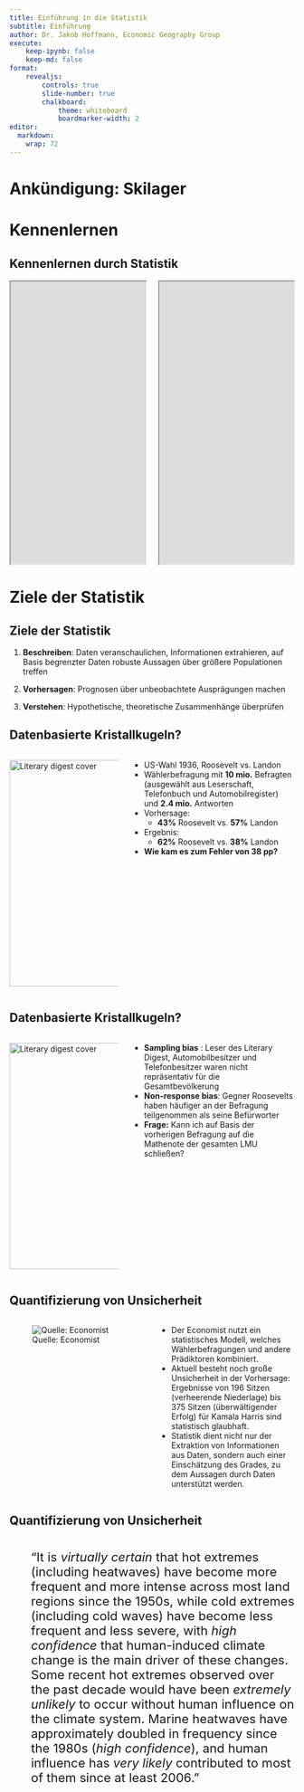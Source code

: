 ```yaml
---
title: Einführung in die Statistik
subtitle: Einführung
author: Dr. Jakob Hoffmann, Economic Geography Group
execute:
    keep-ipynb: false
    keep-md: false
format:
    revealjs:
        controls: true
        slide-number: true
        chalkboard:
            theme: whiteboard
            boardmarker-width: 2
editor: 
  markdown: 
    wrap: 72
---
```


# Ankündigung: Skilager

# Kennenlernen

## Kennenlernen durch Statistik

::::: columns
::: {.column width="50%"}
<iframe width="780" height="500" src="https://surveys.eggroup-lmu.de/statlecture/wohnort" title="Survey preview"> </iframe>
:::

::: {.column width="50%"}
<iframe width="780" height="500" src="https://surveys.eggroup-lmu.de/statlecture/wohnort/qr" title="Survey link"> </iframe>
:::
:::::

##  {background-iframe="https://surveys.eggroup-lmu.de/statlecture/wohnort/getuptime" background-interactive="true" data-preload="true"}

##  {background-iframe="https://surveys.eggroup-lmu.de/statlecture/wohnort/map" background-interactive="true" data-preload="true"}

##  {background-iframe="https://surveys.eggroup-lmu.de/statlecture/wohnort/hist" background-interactive="true" data-preload="true"}

##  {background-iframe="https://surveys.eggroup-lmu.de/statlecture/wohnort/scatter" background-interactive="true" data-preload="true"}

##  {background-iframe="https://surveys.eggroup-lmu.de/statlecture/wohnort/boxplot" background-interactive="true" data-preload="true"}


# Ziele der Statistik

## Ziele der Statistik

1. **Beschreiben**: Daten veranschaulichen, Informationen extrahieren, auf Basis begrenzter Daten robuste Aussagen über größere Populationen treffen

2. **Vorhersagen**: Prognosen über unbeobachtete Ausprägungen machen

3. **Verstehen**: Hypothetische, theoretische Zusammenhänge überprüfen


## Datenbasierte Kristallkugeln? {.smaller}

::::: columns
::: {.column width="40%"}
<img src="https://unrememberedhistory.com/wp-content/uploads/2016/02/album11.jpg?w=390&amp;h=546" title="Literary digest cover" height="400"/>
:::

::: {.column width="60%"}
-   US-Wahl 1936, Roosevelt vs. Landon
-   Wählerbefragung mit **10 mio.** Befragten (ausgewählt aus Leserschaft, Telefonbuch und Automobilregister) und **2.4
    mio.** Antworten
-   Vorhersage:
    - **43%** Roosevelt vs. **57%** Landon
- Ergebnis:
    - **62%** Roosevelt vs. **38%** Landon
-   **Wie kam es zum Fehler von 38 pp?**
:::
:::::

## Datenbasierte Kristallkugeln? {.smaller}

::::: columns
::: {.column width="40%"}
<img src="https://unrememberedhistory.com/wp-content/uploads/2016/02/album11.jpg?w=390&amp;h=546" title="Literary digest cover" height="400"/>
:::

::: {.column width="60%"}
-   **Sampling bias** : Leser des Literary Digest, Automobilbesitzer und
    Telefonbesitzer waren nicht repräsentativ für die Gesamtbevölkerung
-   **Non-response bias**: Gegner Roosevelts haben häufiger an der
    Befragung teilgenommen als seine Befürworter
-   **Frage:** Kann ich auf Basis der vorherigen Befragung auf die Mathenote der gesamten LMU schließen?
:::
:::::

## Quantifizierung von Unsicherheit {.smaller}

::::: columns
::: {.column width="50%"}
![Quelle: Economist](/images/us-economist-prediction.png)
:::

::: {.column width="50%"}
- Der Economist nutzt ein statistisches Modell, welches Wählerbefragungen und andere Prädiktoren kombiniert.
- Aktuell besteht noch große Unsicherheit in der Vorhersage: Ergebnisse von 196 Sitzen (verheerende Niederlage) bis 375 Sitzen
  (überwältigender Erfolg) für Kamala Harris sind statistisch
  glaubhaft.
- Statistik dient nicht nur der Extraktion von Informationen aus Daten, sondern auch einer Einschätzung des Grades, zu dem Aussagen durch Daten unterstützt werden.
:::
:::::


## Quantifizierung von Unsicherheit {.smaller}

::::: columns
::: {.column width="50%"}
![Quelle: Guidance Note for Lead Authors of the IPCC Fifth Assessment Report on Consistent Treatment of Uncertainties](/images/uncertainty-wording.png)
:::
::: {.column width="50%" style="font-size: 22px;"}
"It is *virtually certain* that hot extremes (including heatwaves) have become more frequent and more intense across most land regions since the 1950s, while cold extremes (including cold waves) have become less frequent and less severe, with *high confidence* that human-induced climate change is the main driver of these changes. Some recent hot extremes observed over the past decade would have been *extremely unlikely* to occur without human influence on the climate system. Marine heatwaves have approximately doubled in frequency since the 1980s (*high confidence*), and human influence has *very likely* contributed to most of them since at least 2006."
:::
:::::


## Was wäre wenn...? {.smaller}

::::: columns
::: {.column width="60%"}
![Quelle: Born et al. 2019](images/brexit.png)
:::

::: {.column width="40%"}
-   Frage: Hat der Brexit der britischen Wirtschaft geschadet?
-   Synthetic control: Tatsächliche Entwicklung der Wirtschaft
    [(blau)]{style="color: blue"} vs. hypothetische Entwicklung ohne
    Brexit [(rot)]{style="color: red"}
-   Bis Ende 2018 ist ein geschätzter Outputverlust von 1.7 pp bis 2.5
    pp entstanden.
:::
:::::


# Statistik und Geographie

## Die Politische Karte Deutschlands

::::: columns
::: {.column width="40%"}
![Quelle: Zeit.de](https://interactive.zeit.de/2021/wahl-btw-gemeindekarte/static/btw21.26c6ec590e3e34a06a4854b0b243e24d.cached.png)
:::

::: {.column width="60%"}
-   In Thüringen hat mit der AfD eine vom Verfassungsschutz als
    rechtsextrem eingestufte Partei die meisten Stimmen erlangt.
-   Der Blick auf die Karte suggeriert, dass ein erheblicher Anteil
    Deutschlands AfD wählt.
-   Thüringen beheimatet **2,5%** der deutschen Bevölkerung.
:::
:::::

## Wo erfindet Europa?

![](images/figure-map-inventors.png)

## Multiskalarität und Aggregation

- TODO: Entwicklung Gesamtdeutschland vs Gewinner / Verlierer
- Mainz
- Spiky map

## Räumliche Autokorrelation



# Organisatorisches

## Lernziele

-   Möglichkeiten, Ziele und Grenzen statistischer Analyse
-   Interpretation statistischer Ergebnisse und Visualisierungen
-   Überblick über Verfahren und deren Anwendungsgebiete

## Inhalte

-   Statistische Forschungsdesigns
-   Daten beschreiben und visualisieren
-   Statistische Modelle
-   Quantifizierung von Unsicherheit

## Diese Vorlesung

-   Angewandte (nicht theoretische) Statistik
-   Grundlagen deskriptiver und inferentieller Statistik
-   Praktische Anwendung mit SPSS in der Übung
-   Pause (2 x 40 min)

## Übung zur Vorlesung

-   Hört nicht auf ältere Studierende; der Besuch der Übung ist nicht
    optional

## Überblick

-   Sitzungen / Blöcke

# Lernmaterialien

## Lehrbücher

## Datenvisualisierung

::::: columns
::: {.column width="50%"}
<a href="https://socviz.co/" target="_blank">
<img src="https://socviz.co/assets/dv-cover-pupress.jpg" title="Brexit synthetic control" alt="Brexit synthetic control" style="border: 1px solid black; height: 550px"/>
</a>
:::

::: {.column width="50%"}
-   Einführung in die statistische Visualisierung mit R
-   Viele sozialwissenschaftliche Beispiele
-   Online verfügbar unter: <https://socviz.co/>
:::
:::::

## Regressionsanalyse

::::: columns
::: {.column width="50%"}
<a href="https://avehtari.github.io/ROS-Examples/" target="_blank">
<img src="https://www.book2look.com/BookContent/FlipBooks/AhkBODX6iT_assets/images/AhkBODX6iT_Zoom.webp" title="Brexit synthetic control" alt="Brexit synthetic control" style="border: 1px solid black; height: 550px"/>
</a>
:::

::: {.column width="50%"}
-   Umfassende und moderne Einführung in die Regressionsanalyse
-   Viele sozial- und politikwissenschaftliche Anwendungsbeispiele in R
-   Online verfügbar unter: <https://avehtari.github.io/ROS-Examples/>
:::
:::::

## Statistische Modellierung

::::: columns
::: {.column width="50%"}
<a href="https://xcelab.net/rm/" target="_blank">
<img src="https://images.routledge.com/common/jackets/amazon/978036713/9780367139919.jpg" title="Brexit synthetic control" alt="Brexit synthetic control" style="border: 1px solid black; height: 500px"/>
</a>
:::

::: {.column width="50%"}
-   Moderne perspektive auf statistische Modellierung
-   Bayesianische Statistik, Anwendung in R
-   Online verfügbar unter: <https://xcelab.net/rm/>
:::
:::::

## Wahrscheinlichkeitstheorie

::::: columns
::: {.column width="50%"}
<a href="https://projects.iq.harvard.edu/stat110/home" target="_blank">
<img src="https://images.routledge.com/common/jackets/amazon/978113836/9781138369917.jpg" title="Brexit synthetic control" alt="Brexit synthetic control" style="border: 1px solid black; height: 500px"/>
</a>
:::

::: {.column width="50%"}
-   Umfassende aber zugängliche Einführung in die
    Wahrscheinlichkeitstheorie
-   Anwendungsbeispiele in R
-   Online verfügbar unter: [https://projects.iq.harvard.edu
    /stat110/home](https://projects.iq.harvard.edu/stat110/home)
:::
:::::

# Prüfungsfragen

## Prüfungsfragen

-   Was sind mögliche Fehlerquellen bei der Wahlvorhersage auf Basis von
    Meinungsumfragen?
-   Was sind neben Meinungsumfragen alternative/ergänzende Verfahren zur
    Vorhersage von Wahlergebnissen?
